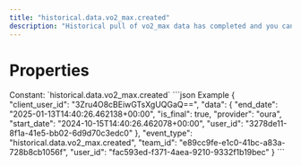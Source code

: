 ```yaml
---
title: "historical.data.vo2_max.created"
description: "Historical pull of vo2_max data has completed and you can now pull data for this resource."
---
```

# Properties
<ResponseField name="event_type" type="const string" required="true">
Constant: `historical.data.vo2_max.created`
</ResponseField>
<ResponseField name="team_id" type="string" required="true">
</ResponseField>
<ResponseField name="user_id" type="string" required="true">
</ResponseField>
<ResponseField name="client_user_id" type="string" required="true">
</ResponseField>
<ResponseField name="data" type="HistoricalDataCreated" required="true">
<Expandable title="HistoricalDataCreated" defaultOpen="true">
<ResponseField name="user_id" type="string" required="true">
</ResponseField>
<ResponseField name="start_date" type="string" required="true">
</ResponseField>
<ResponseField name="end_date" type="string" required="true">
</ResponseField>
<ResponseField name="is_final" type="boolean" required="true">
</ResponseField>
<ResponseField name="provider" type="string" required="true">
</ResponseField>
</Expandable>
</ResponseField>
<ResponseExample>
```json Example
{
  "client_user_id": "3Zru4O8cBEiwGTsXgUQGaQ==",
  "data": {
    "end_date": "2025-01-13T14:40:26.462138+00:00",
    "is_final": true,
    "provider": "oura",
    "start_date": "2024-10-15T14:40:26.462078+00:00",
    "user_id": "3278de11-8f1a-41e5-bb02-6d9d70c3edc0"
  },
  "event_type": "historical.data.vo2_max.created",
  "team_id": "e89cc9fe-e1c0-41bc-a83a-728b8cb1056f",
  "user_id": "fac593ed-f371-4aea-9210-9332f1b19bec"
}
```
</ResponseExample>
